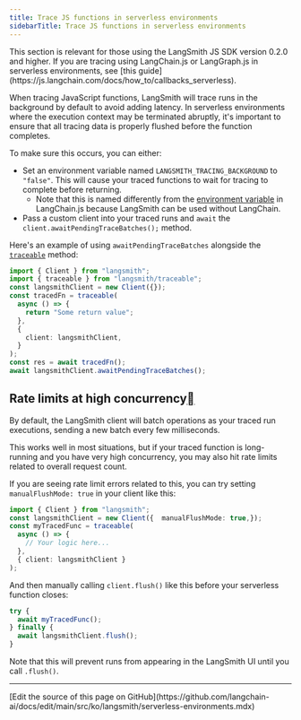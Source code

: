 ```yaml
---
title: Trace JS functions in serverless environments
sidebarTitle: Trace JS functions in serverless environments
---
```


<Note>
This section is relevant for those using the LangSmith JS SDK version 0.2.0 and higher. If you are tracing using LangChain.js or LangGraph.js in serverless environments, see [this guide](https://js.langchain.com/docs/how_to/callbacks_serverless).
</Note>

When tracing JavaScript functions, LangSmith will trace runs in the background by default to avoid adding latency. In serverless environments where the execution context may be terminated abruptly, it's important to ensure that all tracing data is properly flushed before the function completes.

To make sure this occurs, you can either:

* Set an environment variable named `LANGSMITH_TRACING_BACKGROUND` to `"false"`. This will cause your traced functions to wait for tracing to complete before returning.
  * Note that this is named differently from the [environment variable](https://js.langchain.com/docs/how_to/callbacks_serverless) in LangChain.js because LangSmith can be used without LangChain.
* Pass a custom client into your traced runs and `await` the `client.awaitPendingTraceBatches();` method.

Here's an example of using `awaitPendingTraceBatches` alongside the [`traceable`](/langsmith/annotate-code) method:

```typescript
import { Client } from "langsmith";
import { traceable } from "langsmith/traceable";
const langsmithClient = new Client({});
const tracedFn = traceable(
  async () => {
    return "Some return value";
  },
  {
    client: langsmithClient,
  }
);
const res = await tracedFn();
await langsmithClient.awaitPendingTraceBatches();
```

## Rate limits at high concurrency[](#rate-limits-at-high-concurrency "Direct link to Rate limits at high concurrency")

By default, the LangSmith client will batch operations as your traced run executions, sending a new batch every few milliseconds.

This works well in most situations, but if your traced function is long-running and you have very high concurrency, you may also hit rate limits related to overall request count.

If you are seeing rate limit errors related to this, you can try setting `manualFlushMode: true` in your client like this:

```typescript
import { Client } from "langsmith";
const langsmithClient = new Client({  manualFlushMode: true,});
const myTracedFunc = traceable(
  async () => {
    // Your logic here...
  },
  { client: langsmithClient }
);
```

And then manually calling `client.flush()` like this before your serverless function closes:

```typescript
try {
  await myTracedFunc();
} finally {
  await langsmithClient.flush();
}
```

Note that this will prevent runs from appearing in the LangSmith UI until you call `.flush()`.

---

<Callout icon="pen-to-square" iconType="regular">
  [Edit the source of this page on GitHub](https://github.com/langchain-ai/docs/edit/main/src/ko/langsmith/serverless-environments.mdx)
</Callout>
